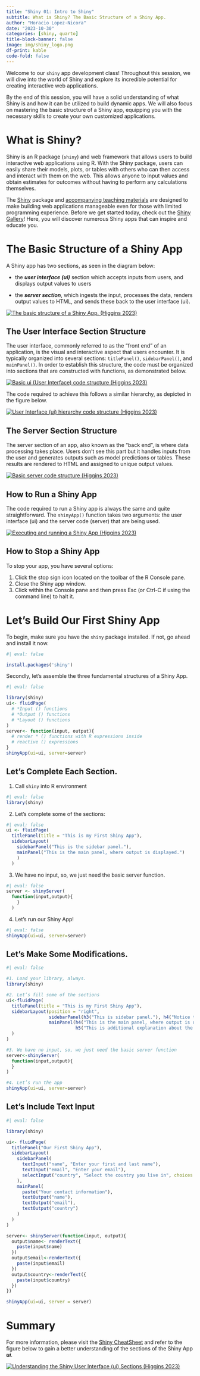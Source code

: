 ```yaml
---
title: "Shiny 01: Intro to Shiny"
subtitle: What is Shiny? The Basic Structure of a Shiny App.
author: "Horacio Lopez-Nicora"
date: "2023-10-30"
categories: [shiny, quarto]
title-block-banner: false
image: img/shiny_logo.png
df-print: kable
code-fold: false
---
```


Welcome to our `shiny` app development class! Throughout this session, we will dive into the world of Shiny and explore its incredible potential for creating interactive web applications.

By the end of this session, you will have a solid understanding of what Shiny is and how it can be utilized to build dynamic apps. We will also focus on mastering the basic structure of a Shiny app, equipping you with the necessary skills to create your own customized applications.

# What is Shiny?

Shiny is an R package (`shiny`) and web framework that allows users to build interactive web applications using R. With the Shiny package, users can easily share their models, plots, or tables with others who can then access and interact with them on the web. This allows anyone to input values and obtain estimates for outcomes without having to perform any calculations themselves.

The [Shiny](https://shiny.posit.co) package and [accompanying teaching materials](https://shiny.posit.co/r/getstarted/shiny-basics/lesson1/index.html) are designed to make building web applications manageable even for those with limited programming experience. Before we get started today, check out the [Shiny Gallery](https://shiny.posit.co/r/gallery/)! Here, you will discover numerous Shiny apps that can inspire and educate you.

# The Basic Structure of a Shiny App

A Shiny app has two sections, as seen in the diagram below:

-   the ***user interface (ui)*** section which accepts inputs from users, and displays output values to users

-   the ***server section***, which ingests the input, processes the data, renders output values to HTML, and sends these back to the user interface (ui).

[![The basic structure of a Shiny App. (Higgins 2023)](img/shiny-input-flow.png)](https://bookdown.org/pdr_higgins/rmrwr/a-gentle-introduction-to-shiny.html)

## The User Interface Section Structure

The user interface, commonly referred to as the "front end" of an application, is the visual and interactive aspect that users encounter. It is typically organized into several sections: `titlePanel()`, `sidebarPanel()`, and `mainPanel()`. In order to establish this structure, the code must be organized into sections that are constructed with functions, as demonstrated below.

[![Basic ui (User Interface) code structure (Higgins 2023)](img/shiny-ui-structure.png)](https://bookdown.org/pdr_higgins/rmrwr/a-gentle-introduction-to-shiny.html#the-user-interface-section-structure)

The code required to achieve this follows a similar hierarchy, as depicted in the figure below.

[![User Interface (ui) hierarchy code structure (Higgins 2023)](img/shiny-ui-hierarchy.png)](https://bookdown.org/pdr_higgins/rmrwr/a-gentle-introduction-to-shiny.html#the-user-interface-section-structure)

## The Server Section Structure

The server section of an app, also known as the "back end", is where data processing takes place. Users don't see this part but it handles inputs from the user and generates outputs such as model predictions or tables. These results are rendered to HTML and assigned to unique output values.

[![Basic server code structure (Higgins 2023)](img/shiny-server-structure.png)](https://bookdown.org/pdr_higgins/rmrwr/a-gentle-introduction-to-shiny.html#the-server-section-structure)

## How to Run a Shiny App

The code required to run a Shiny app is always the same and quite straightforward. The `shinyApp()` function takes two arguments: the user interface (ui) and the server code (server) that are being used.

[![Executing and running a Shiny App (Higgins 2023)](img/shiny-run-code.png)](https://bookdown.org/pdr_higgins/rmrwr/a-gentle-introduction-to-shiny.html#how-to-run-an-app)

## How to Stop a Shiny App

To stop your app, you have several options:

1.  Click the stop sign icon located on the toolbar of the R Console pane.
2.  Close the Shiny app window.
3.  Click within the Console pane and then press Esc (or Ctrl-C if using the command line) to halt it.

# Let's Build Our First Shiny App

To begin, make sure you have the `shiny` package installed. If not, go ahead and install it now.

```r
#| eval: false

install.packages('shiny')

```

Secondly, let's assemble the three fundamental structures of a Shiny App.

```r
#| eval: false

library(shiny)
ui<- fluidPage(
  # *Input () functions
  # *Output () functions
  # *Layout () functions
)
server<- function(input, output){
  # render * () functions with R expressions inside
  # reactive () expressions
}
shinyApp(ui=ui, server=server)

```

## Let's Complete Each Section.

1.  Call `shiny` into R environment

```r
#| eval: false
library(shiny)
```

2. Let's complete some of the sections: 

```r
#| eval: false
ui <- fluidPage( 
  titlePanel(title = "This is my First Shiny App"), 
  sidebarLayout( 
    sidebarPanel("This is the sidebar panel."), 
    mainPanel("This is the main panel, where output is displayed.") 
    ) 
  )

```

3. We have no input, so, we just need the basic server function. 

```r
#| eval: false
server <- shinyServer(
  function(input,output){ 
    } 
  )

```

4. Let's run our Shiny App! 

```r
#| eval: false
shinyApp(ui=ui, server=server)

```

## Let's Make Some Modifications.

```r
#| eval: false

#1. Load your library, always.
library(shiny)

#2. Let’s fill some of the sections
ui<-fluidPage(
  titlePanel(title = "This is my First Shiny App"), 
  sidebarLayout(position = "right",
                sidebarPanel(h3("This is sidebar panel."), h4("Notice the sidebar is displayed on the right."), h5("But looked better on the left side.")),
                mainPanel(h4("This is the main panel, where output is displayed."),
                          h5("This is additional explanation about the output."))
  )
)

#3. We have no input, so, we just need the basic server function
server<-shinyServer(
  function(input,output){
  }
)

#4. Let’s run the app
shinyApp(ui=ui, server=server)

```

## Let's Include Text Input

```r
#| eval: false

library(shiny)

ui<- fluidPage(
  titlePanel("Our First Shiny App"), 
  sidebarLayout(
    sidebarPanel(
      textInput("name", "Enter your first and last name"),
      textInput("email", "Enter your email"),
      selectInput("country", "Select the country you live in", choices = c("", "Australia", "Germany", "India", "Paraguay", "UK", "USA"))
    ),
    mainPanel(
      paste("Your contact information"),
      textOutput("name"),
      textOutput("email"),
      textOutput("country")
    ) 
  )  
)

server<- shinyServer(function(input, output){
  output$name<- renderText({
    paste(input$name)
  })
  output$email<-renderText({
    paste(input$email)
  })
  output$country<-renderText({
    paste(input$country)
  })
})

shinyApp(ui=ui, server = server)
```

# Summary

For more information, please visit the [Shiny CheatSheet](https://rstudio.github.io/cheatsheets/shiny.pdf) and refer to the figure below to gain a better understanding of the sections of the Shiny App ***ui***.

[![Understanding the Shiny User Interface (***ui***) Sections (Higgins 2023)](img/shiny-ui-sections.png)](https://bookdown.org/pdr_higgins/rmrwr/a-gentle-introduction-to-shiny.html#the-user-interface-section-structure)
